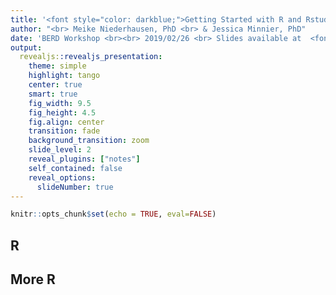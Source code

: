 ```yaml
---
title: '<font style="color: darkblue;">Getting Started with R and Rstudio</font>'
author: "<br> Meike Niederhausen, PhD <br> & Jessica Minnier, PhD" 
date: 'BERD Workshop <br><br> 2019/02/26 <br> Slides available at  <font style="text-transform: lowercase;"><http://bit.ly/berd01></font> <br>'
output: 
  revealjs::revealjs_presentation:
    theme: simple
    highlight: tango
    center: true
    smart: true
    fig_width: 9.5
    fig_height: 4.5
    fig.align: center
    transition: fade
    background_transition: zoom
    slide_level: 2
    reveal_plugins: ["notes"]
    self_contained: false
    reveal_options:
      slideNumber: true
---
```


```r
knitr::opts_chunk$set(echo = TRUE, eval=FALSE)
```

## R

## More R